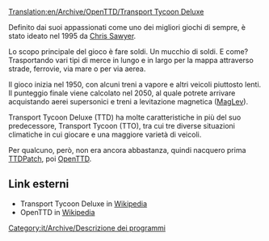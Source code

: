 [[Translation:en/Archive/OpenTTD/Transport Tycoon Deluxe]]

Definito dai suoi appassionati come uno dei migliori giochi di sempre, è stato ideato nel 1995 da [http://www.chrissawyer.com Chris Sawyer].

Lo scopo principale del gioco è fare soldi. Un mucchio di soldi. E come? Trasportando vari tipi di merce in lungo e in largo per la mappa attraverso strade, ferrovie, via mare o per via aerea.

Il gioco inizia nel 1950, con alcuni treni a vapore e altri veicoli piuttosto lenti. Il punteggio finale viene calcolato nel 2050, al quale potrete arrivare acquistando aerei supersonici e treni a levitazione magnetica ([[it/Manual/Base Set/MagLev|MagLev]]).

Transport Tycoon Deluxe (TTD) ha molte caratteristiche in più del suo predecessore, Transport Tycoon (TTO), tra cui tre diverse situazioni climatiche in cui giocare e una maggiore varietà di veicoli.

Per qualcuno, però, non era ancora abbastanza, quindi nacquero prima  [[it/Archive/OpenTTD/TTDPatch|TTDPatch]], poi [[it/Manual/Main Page|OpenTTD]].

==Link esterni==
* Transport Tycoon Deluxe in [https://www.wikipedia.org/wiki/Transport_Tycoon Wikipedia]
* OpenTTD in [https://www.wikipedia.org/wiki/OpenTTD Wikipedia]
[[Category:it/Archive/Descrizione dei programmi]]